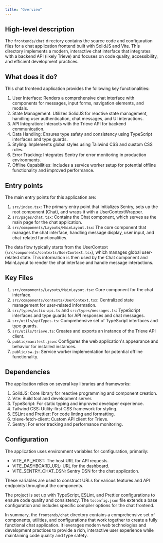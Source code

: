 ```yaml
---
title: "Overview"
---
```


## High-level description
The `frontends/chat` directory contains the source code and configuration files for a chat application frontend built with SolidJS and Vite. This directory implements a modern, interactive chat interface that integrates with a backend API (likely Trieve) and focuses on code quality, accessibility, and efficient development practices.

## What does it do?
This chat frontend application provides the following key functionalities:

1. User Interface: Renders a comprehensive chat interface with components for messages, input forms, navigation elements, and modals.
2. State Management: Utilizes SolidJS for reactive state management, handling user authentication, chat messages, and UI interactions.
3. API Integration: Interacts with the Trieve API for backend communication.
4. Data Handling: Ensures type safety and consistency using TypeScript interfaces and type guards.
5. Styling: Implements global styles using Tailwind CSS and custom CSS rules.
6. Error Tracking: Integrates Sentry for error monitoring in production environments.
7. Offline Capabilities: Includes a service worker setup for potential offline functionality and improved performance.

## Entry points
The main entry points for this application are:

1. `src/index.tsx`: The primary entry point that initializes Sentry, sets up the root component (Chat), and wraps it with a UserContextWrapper.
2. `src/pages/chat.tsx`: Contains the Chat component, which serves as the main page for the chat application.
3. `src/components/Layouts/MainLayout.tsx`: The core component that manages the chat interface, handling message display, user input, and chat-related functionalities.

The data flow typically starts from the UserContext (`src/components/contexts/UserContext.tsx`), which manages global user-related state. This information is then used by the Chat component and MainLayout to render the chat interface and handle message interactions.

## Key Files
1. `src/components/Layouts/MainLayout.tsx`: Core component for the chat interface.
2. `src/components/contexts/UserContext.tsx`: Centralized state management for user-related information.
3. `src/types/actix-api.ts` and `src/types/messages.ts`: TypeScript interfaces and type guards for API responses and chat messages.
4. `src/utils/apiTypes.ts`: Comprehensive set of TypeScript interfaces and type guards.
5. `src/utils/trieve.ts`: Creates and exports an instance of the Trieve API client.
6. `public/manifest.json`: Configures the web application's appearance and behavior for installed instances.
7. `public/sw.js`: Service worker implementation for potential offline functionality.

## Dependencies
The application relies on several key libraries and frameworks:

1. SolidJS: Core library for reactive programming and component creation.
2. Vite: Build tool and development server.
3. TypeScript: For static typing and improved developer experience.
4. Tailwind CSS: Utility-first CSS framework for styling.
5. ESLint and Prettier: For code linting and formatting.
6. trieve-fetch-client: Custom API client for Trieve.
7. Sentry: For error tracking and performance monitoring.

## Configuration
The application uses environment variables for configuration, primarily:

- VITE_API_HOST: The host URL for API requests.
- VITE_DASHBOARD_URL: URL for the dashboard.
- VITE_SENTRY_CHAT_DSN: Sentry DSN for the chat application.

These variables are used to construct URLs for various features and API endpoints throughout the components.

The project is set up with TypeScript, ESLint, and Prettier configurations to ensure code quality and consistency. The `tsconfig.json` file extends a base configuration and includes specific compiler options for the chat frontend.

In summary, the `frontends/chat` directory contains a comprehensive set of components, utilities, and configurations that work together to create a fully functional chat application. It leverages modern web technologies and development practices to provide a rich, interactive user experience while maintaining code quality and type safety.
